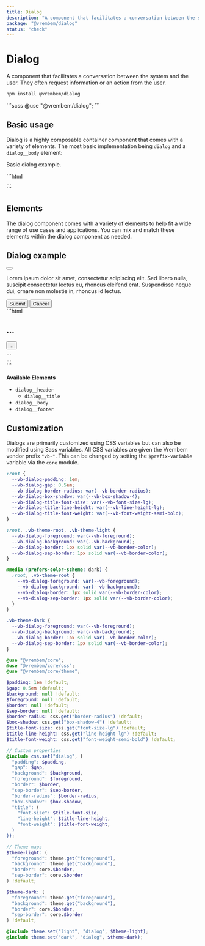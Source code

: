```yaml
---
title: Dialog
description: "A component that facilitates a conversation between the system and the user. They often request information or an action from the user."
package: "@vrembem/dialog"
status: "check"
---
```



# Dialog

A component that facilitates a conversation between the system and the user. They often request information or an action from the user.

```sh
npm install @vrembem/dialog
```

<CodeExample lang="scss">
  ```scss
  @use "@vrembem/dialog";
  ```
</CodeExample>

## Basic usage

Dialog is a highly composable container component that comes with a variety of elements. The most basic implementation being `dialog` and a `dialog__body` element:

<CodeExample>
  <Fragment slot="output">
    <div class="dialog">
      <div class="dialog__body">
        <p>Basic dialog example.</p>
      </div>
    </div>
  </Fragment>
  ```html
  <div class="dialog">
    <div class="dialog__body">
      ...
    </div>
  </div>
  ```
</CodeExample>

## Elements

The dialog component comes with a variety of elements to help fit a wide range of use cases and applications. You can mix and match these elements within the dialog component as needed.

<CodeExample>
  <Fragment slot="output">
    <div class="dialog">
      <div class="dialog__header">
        <h2 class="dialog__title">Dialog example</h2>
        <button class="button button_icon button_size_sm">
          <Icon name="x" classes="icon_size_sm" />
        </button>
      </div>
      <div class="dialog__body">
        <p>Lorem ipsum dolor sit amet, consectetur adipiscing elit. Sed libero nulla, suscipit consectetur lectus eu, rhoncus eleifend erat. Suspendisse neque dui, ornare non molestie in, rhoncus id lectus.</p>
      </div>
      <div class="dialog__footer">
        <button class="button button_color_primary">Submit</button>
        <button class="button">Cancel</button>
      </div>
    </div>
  </Fragment>
  ```html
  <div class="dialog">
    <div class="dialog__header">
      <h2 class="dialog__title">...</h2>
      <button class="button">...</button>
    </div>
    <div class="dialog__body">
      ...
    </div>
    <div class="dialog__footer">
      ...
    </div>
  </div>
  ```
</CodeExample>

**Available Elements**

- `dialog__header`
  - `dialog__title`
- `dialog__body`
- `dialog__footer`

## Customization

Dialogs are primarily customized using CSS variables but can also be modified using Sass variables. All CSS variables are given the Vrembem vendor prefix `"vb-"`. This can be changed by setting the `$prefix-variable` variable via the `core` module.

<DocBlock name="CSS Variables" src="dialog/src/_root.scss">

```scss
:root {
  --vb-dialog-padding: 1em;
  --vb-dialog-gap: 0.5em;
  --vb-dialog-border-radius: var(--vb-border-radius);
  --vb-dialog-box-shadow: var(--vb-box-shadow-4);
  --vb-dialog-title-font-size: var(--vb-font-size-lg);
  --vb-dialog-title-line-height: var(--vb-line-height-lg);
  --vb-dialog-title-font-weight: var(--vb-font-weight-semi-bold);
}

:root, .vb-theme-root, .vb-theme-light {
  --vb-dialog-foreground: var(--vb-foreground);
  --vb-dialog-background: var(--vb-background);
  --vb-dialog-border: 1px solid var(--vb-border-color);
  --vb-dialog-sep-border: 1px solid var(--vb-border-color);
}

@media (prefers-color-scheme: dark) {
  :root, .vb-theme-root {
    --vb-dialog-foreground: var(--vb-foreground);
    --vb-dialog-background: var(--vb-background);
    --vb-dialog-border: 1px solid var(--vb-border-color);
    --vb-dialog-sep-border: 1px solid var(--vb-border-color);
  }
}

.vb-theme-dark {
  --vb-dialog-foreground: var(--vb-foreground);
  --vb-dialog-background: var(--vb-background);
  --vb-dialog-border: 1px solid var(--vb-border-color);
  --vb-dialog-sep-border: 1px solid var(--vb-border-color);
}
```
</DocBlock>

<DocBlock name="SCSS Variables" src="dialog/src/_variables.scss">

```scss
@use "@vrembem/core";
@use "@vrembem/core/css";
@use "@vrembem/core/theme";

$padding: 1em !default;
$gap: 0.5em !default;
$background: null !default;
$foreground: null !default;
$border: null !default;
$sep-border: null !default;
$border-radius: css.get("border-radius") !default;
$box-shadow: css.get("box-shadow-4") !default;
$title-font-size: css.get("font-size-lg") !default;
$title-line-height: css.get("line-height-lg") !default;
$title-font-weight: css.get("font-weight-semi-bold") !default;

// Custom properties
@include css.set("dialog", (
  "padding": $padding,
  "gap": $gap,
  "background": $background,
  "foreground": $foreground,
  "border": $border,
  "sep-border": $sep-border,
  "border-radius": $border-radius,
  "box-shadow": $box-shadow,
  "title": (
    "font-size": $title-font-size,
    "line-height": $title-line-height,
    "font-weight": $title-font-weight,
  )
));

// Theme maps
$theme-light: (
  "foreground": theme.get("foreground"),
  "background": theme.get("background"),
  "border": core.$border,
  "sep-border": core.$border
) !default;

$theme-dark: (
  "foreground": theme.get("foreground"),
  "background": theme.get("background"),
  "border": core.$border,
  "sep-border": core.$border
) !default;

@include theme.set("light", "dialog", $theme-light);
@include theme.set("dark", "dialog", $theme-dark);
```
</DocBlock>
